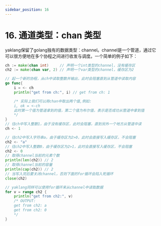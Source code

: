 ---
sidebar_position: 16
---

# 16. 通道类型：chan 类型

yaklang保留了golang独有的数据类型：channel。channel是一个管道，通过它可以很方便地在多个协程之间进行收发与调度。一个简单的例子如下：

```go
ch := make(chan int)     // 声明一个int类型的channel，没有缓存区
ch2 := make(chan var, 2) // 声明一个var类型的channel，缓存区为2

// 起一个新的协程，从ch中读取整数并输出，此时会阻塞直到从管道中读取内容
go func{
    i = <- ch
    println("get from ch:", i) // get from ch: 1

    /* 实际上我们可以用chan中取出两个值,例如:
    i, ok = <-ch
    此时第一个值为管道拿到的值，第二个值为布尔值，表示是否成功从管道中拿到值
    */
}
// 往ch中写入整数1，由于没有缓存区，此时会阻塞，直到另外一个地方从管道中读
ch <- 1

// 往ch2中写入字符串a，由于缓存区为2>0，此时会直接写入缓存区，不会阻塞
ch2 <- "a"
// 往ch2中写入整数0，由于缓存区为2>1，此时会直接写入缓存区，不会阻塞
ch2 <- 0
// 取得channel当前的元素个数
println(len(ch2)) // 2
// 取得channel当前的容量
println(cap(ch2)) // 2
// 当写入完后要关闭channel，否则下面的for循环会陷入死循环
close(ch2)

// yaklang同样可以使用for循环来从channel中读取数据
for v = range ch2 {
    println("get from ch2:", v)
    /* OUTPUT:
    get from ch2: a
    get from ch2: 0
    */
}
```